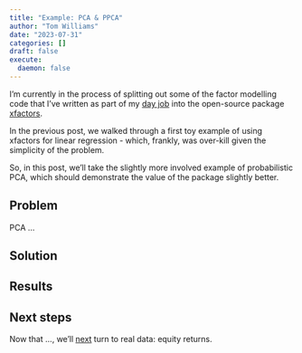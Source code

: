 ```yaml
---
title: "Example: PCA & PPCA"
author: "Tom Williams"
date: "2023-07-31"
categories: []
draft: false
execute:
  daemon: false
---
```


I'm currently in the process of splitting out some of the factor modelling code that I've written as part of my [day job](https://havencove.com/) into the open-source package [xfactors](https://pypi.org/project/xfactors).

In the previous post, we walked through a first toy example of using xfactors for linear regression - which, frankly, was over-kill given the simplicity of the problem.

So, in this post, we'll take the slightly more involved example of probabilistic PCA, which should demonstrate the value of the package slightly better.

## Problem

PCA ...

## Solution

## Results

## Next steps

Now that ..., we'll [next](...) turn to real data: equity returns.
